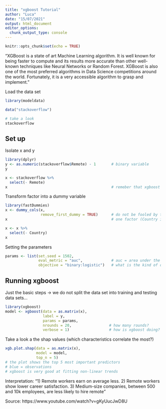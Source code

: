 ```yaml
---
title: "xgboost Tutorial"
author: "Luca"
date: "15/07/2021"
output: html_document
editor_options: 
  chunk_output_type: console
---
```


```r
knitr::opts_chunk$set(echo = TRUE)
```

"XGBoost is a state of art Machine Learning algorithm. It is well known for being faster to compute and its results more accurate than other well-known techniques like Neural Networks or Random Forest. XGBoost is also one of the most preferred algorithms in Data Science competitions around the world. Fortunately, it is a very accessible algorithm to grasp and implement." 


Load the data set
```r
library(modeldata)

data("stackoverflow")

# take a look
stackoverflow
```

## Set up
Isolate x and y
```r
library(dplyr)
y <- as.numeric(stackoverflow$Remote) - 1       # binary variable
y

x <- stackoverflow %>% 
  select(- Remote)
x                                               # remeber that xgboost does not deal with factors! => transform into a dummy variable
```

Transform factor into a dummy variable
```r
library(fastDummies)
x <- dummy_cols(x, 
                remove_first_dummy = TRUE)      # do not be fooled by the dummy varaible-trap
x                                               # one factor (Country is still in there...)

x <- x %>% 
  select(- Country)
x
```

Setting the parameters
```r
params <- list(set.seed = 1502, 
               eval_metric = "auc",             # auc = area under the curve
               objective = "binary:logistic")   # what is the kind of dependent variable?
```


## Running xgboost
Just the basic steps -> we do not split the data set into training and testing data sets...
```r
library(xgboost)
model <- xgboost(data = as.matrix(x),
                 label = y,
                 params = params,
                 nrounds = 20,                 # how many rounds?
                 verbose = 1)                  # how is xgboost doing?
```

Take a look a the shap values (which characteristics correlate the most?)
```r
xgb.plot.shap(data = as.matrix(x),
              model = model,
              top_n = 5)
# the plot shows the top 5 most important predictors
# blue = observations
# xgboost is very good at fitting non-linear trends
```

Interpretation:
"1) Remote workers earn on average less.
 2) Remote workers show lower career satisfaction.
 3) Medium-size companies, between 500 and 10k employees, are less likely to hire remote"
 
Source: https://www.youtube.com/watch?v=gKyUucJwD8U